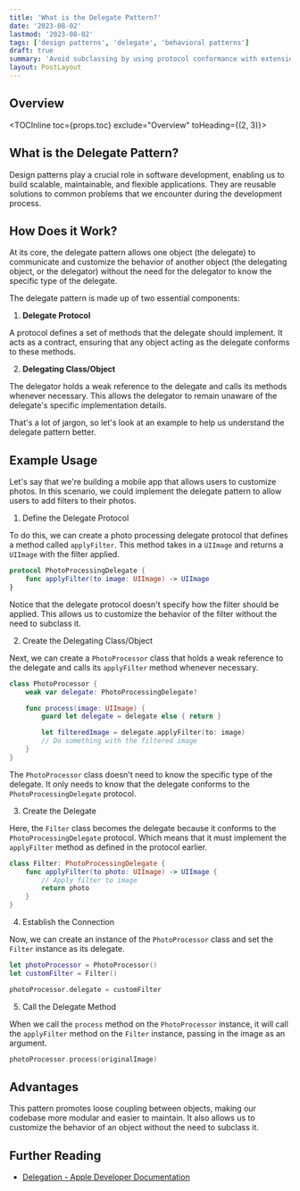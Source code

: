```yaml
---
title: 'What is the Delegate Pattern?'
date: '2023-08-02'
lastmod: '2023-08-02'
tags: ['design patterns', 'delegate', 'behavioral patterns']
draft: true
summary: 'Avoid subclassing by using protocol conformance with extensions.'
layout: PostLayout
---
```


## Overview

<TOCInline toc={props.toc} exclude="Overview" toHeading={(2, 3)}></TOCInline>

## What is the Delegate Pattern?

Design patterns play a crucial role in software development, enabling us to build scalable, maintainable, and flexible applications. They are reusable solutions to common problems that we encounter during the development process.

## How Does it Work?

At its core, the delegate pattern allows one object (the delegate) to communicate and customize the behavior of another object (the delegating object, or the delegator) without the need for the delegator to know the specific type of the delegate.

The delegate pattern is made up of two essential components:

1. **Delegate Protocol**

A protocol defines a set of methods that the delegate should implement. It acts as a contract, ensuring that any object acting as the delegate conforms to these methods.

2. **Delegating Class/Object**

The delegator holds a weak reference to the delegate and calls its methods whenever necessary. This allows the delegator to remain unaware of the delegate's specific implementation details.

That's a lot of jargon, so let's look at an example to help us understand the delegate pattern better.

## Example Usage

Let's say that we're building a mobile app that allows users to customize photos. In this scenario, we could implement the delegate pattern to allow users to add filters to their photos.

1. Define the Delegate Protocol

To do this, we can create a photo processing delegate protocol that defines a method called `applyFilter`. This method takes in a `UIImage` and returns a `UIImage` with the filter applied.

```swift
protocol PhotoProcessingDelegate {
    func applyFilter(to image: UIImage) -> UIImage
}
```

Notice that the delegate protocol doesn't specify how the filter should be applied. This allows us to customize the behavior of the filter without the need to subclass it.

2. Create the Delegating Class/Object

Next, we can create a `PhotoProcessor` class that holds a weak reference to the delegate and calls its `applyFilter` method whenever necessary.

```swift
class PhotoProcessor {
    weak var delegate: PhotoProcessingDelegate?

    func process(image: UIImage) {
        guard let delegate = delegate else { return }

        let filteredImage = delegate.applyFilter(to: image)
        // Do something with the filtered image
    }
}
```

The `PhotoProcessor` class doesn't need to know the specific type of the delegate. It only needs to know that the delegate conforms to the `PhotoProcessingDelegate` protocol.

3. Create the Delegate

Here, the `Filter` class becomes the delegate because it conforms to the `PhotoProcessingDelegate` protocol. Which means that it must implement the `applyFilter` method as defined in the protocol earlier.

```swift
class Filter: PhotoProcessingDelegate {
    func applyFilter(to photo: UIImage) -> UIImage {
        // Apply filter to image
        return photo
    }
}
```

4. Establish the Connection

Now, we can create an instance of the `PhotoProcessor` class and set the `Filter` instance as its delegate.

```swift
let photoProcessor = PhotoProcessor()
let customFilter = Filter()

photoProcessor.delegate = customFilter
```

5. Call the Delegate Method

When we call the `process` method on the `PhotoProcessor` instance, it will call the `applyFilter` method on the `Filter` instance, passing in the image as an argument.

```swift
photoProcessor.process(originalImage)
```

## Advantages

This pattern promotes loose coupling between objects, making our codebase more modular and easier to maintain. It also allows us to customize the behavior of an object without the need to subclass it.

## Further Reading

- [Delegation - Apple Developer Documentation](https://developer.apple.com/documentation/swift/cocoa_design_patterns/delegation)
